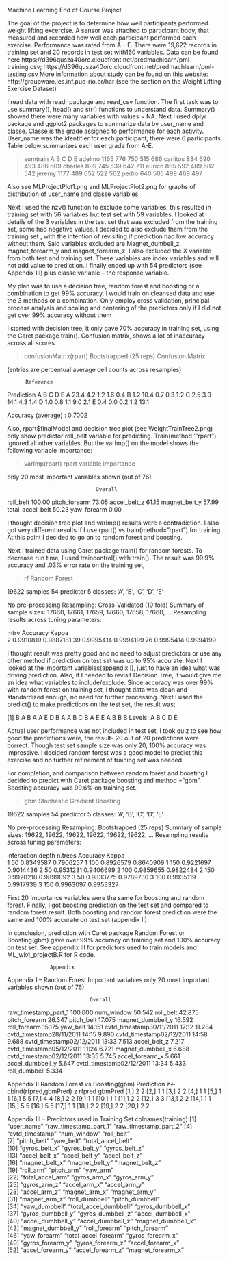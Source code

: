 Machine Learning End of Course Project

The goal of the project is to determine how well participants performed weight lifting excercise. A sensor was attached to participant body, that measured and recorded how well each participant performed each exercise. Performance was rated from A – E. There were 19,622 records in training set and 20 records in test set with160 variables. Data can be found here
https://d396qusza40orc.cloudfront.net/predmachlearn/pml-training.csv;
https://d396qusza40orc.cloudfront.net/predmachlearn/pml-testing.csv
More information about study can be found on this website:
http://groupware.les.inf.puc-rio.br/har (see the section on the Weight Lifting Exercise Dataset)

I read data with readr package and read_csv function. The first task was to use summary(), head() and str() functions to understand data. Summary() showed there were many variables with values = NA. Next I used dplyr package and ggplot2 packages to summarize data by user_name and classe. Classe is the grade assigned to performance for each activity. User_name was the identifier for each participant, there were 6 participants. Table below summarizes each user grade from A-E. 

  > sumtrain
            A   B   C   D   E
adelmo   1165 776 750 515 686
carlitos  834 690 493 486 609
charles   899 745 539 642 711
eurico    865 592 489 582 542
jeremy   1177 489 652 522 562
pedro     640 505 499 469 497

Also see MLProjectPlot1.png and MLProjectPlot2.png for graphs of distribution of user_name and classe variables

Next I used the nzv() function to exclude some variables, this resulted in training set with 56 variables but test set with 59 variables. I looked at details of the 3 variables in the test set that was excluded from the training set, some had negative values. I decided to also exclude them from the training set , with the intention of revisiting if prediction had low accuracy without them. Said variables excluded are Magnet_dumbell_z, magnet_forearm_y and magnet_forearm_z. I also excluded the X variable from both test and training set. These variables are index variables and will not add value to prediction. I finally ended up with 54 predictors (see Appendix III) plus classe variable – the response variable.

My plan was to use a decision tree, random forest and boosting or a combination to get 99% accuracy. I would train on cleansed data and use the 3 methods or a combination. Only employ cross validation, principal process analysis and scaling and centering of the predictors only if I did not get over 99% accuracy without them

I started with decision tree, it only gave 70%  accuracy in training set, using the Caret package train(). Confusion matrix, shows a lot of inaccuracy across all scores.  
 
 > confusionMatrix(rpart)
Bootstrapped (25 reps) Confusion Matrix 

(entries are percentual average cell counts across resamples)
 
          Reference
Prediction    A    B    C    D    E
         A 23.4  4.2  1.2  1.6  0.4
         B  1.2 10.4  0.7  0.3  1.2
         C  2.5  3.9 14.1  4.3  1.4
         D  1.0  0.8  1.1  9.0  2.1
         E  0.4  0.0  0.2  1.2 13.1
                            
 Accuracy (average) : 0.7002

Also, rpart$finalModel and decision tree plot (see WeightTrainTree2.png) only show predictor roll_belt variable for predicting. Train(method '”rpart”) ignored all other variables. But the varImp() on the model shows the following variable importance:

> varImp(rpart)
rpart variable importance

  only 20 most important variables shown (out of 76)

                                 Overall
roll_belt                         100.00
pitch_forearm                      73.05
accel_belt_z                       61.15
magnet_belt_y                      57.99
total_accel_belt                   50.23
yaw_forearm                         0.00

I thought decision tree plot and varImp() results were a contradiction. I also got very different results if I use rpart() vs train(method=”rpart”) for training.  At this point I decided to go on to random forest and boosting. 

Next I trained data using Caret package train() for random forests. To decrease run time, I used traincontrol() with train(). The result was 99.9% accuracy and .03% error rate on the training set, 

> rf
Random Forest 

19622 samples
   54 predictor
    5 classes: 'A', 'B', 'C', 'D', 'E' 

No pre-processing
Resampling: Cross-Validated (10 fold) 
Summary of sample sizes: 17660, 17661, 17659, 17660, 17658, 17660, ... 
Resampling results across tuning parameters:

  mtry  Accuracy   Kappa    
   2    0.9910819  0.9887181
  39    0.9995414  0.9994199
  76    0.9995414  0.9994199

I thought result was pretty good and no need to adjust predictors or use any other method if prediction on test set was up to 95% accurate.  Next I looked at the important variables(appendix I), just to have an idea what was driving prediction. Also, if I needed to revisit Decision Tree, it would give me an idea what variables to include/exclude. 
Since accuracy was over 99% with random forest on training set, I thought data was clean and standardized enough, no need for further processing. Next I used the predict() to make predictions on the test set, the result was;

 [1] B A B A A E D B A A B C B A E E A B B B
Levels: A B C D E

Actual user performance was not included in test set, I took quiz to see how good the predictions were, the result- 20 out of 20 predictions were correct. Though test set sample size was only 20, 100% accuracy was impressive. I decided random forest was a good model to predict this exercise and no further refinement of training set was needed.

For completion, and comparison between random forest and boosting I decided to predict with Caret package boosting and method =”gbm”. Boosting accuracy was 99.6% on training set. 

> gbm
Stochastic Gradient Boosting 

19622 samples
   54 predictor
    5 classes: 'A', 'B', 'C', 'D', 'E' 

No pre-processing
Resampling: Bootstrapped (25 reps) 
Summary of sample sizes: 19622, 19622, 19622, 19622, 19622, 19622, ... 
Resampling results across tuning parameters:

  interaction.depth  n.trees  Accuracy   Kappa    
  1                   50      0.8349587  0.7906257
  1                  100      0.8926579  0.8640909
  1                  150      0.9221697  0.9014436
  2                   50      0.9531231  0.9406699
  2                  100      0.9859655  0.9822484
  2                  150      0.9920218  0.9899092
  3                   50      0.9833775  0.9789730
  3                  100      0.9935119  0.9917939
  3                  150      0.9963097  0.9953327


First 20 Importance variables were the same for boosting and random forest. Finally, I got boosting prediction on the test set and compared to random forest result. Both boosting and random forest prediction were the same and 100% accurate on test set (appendix II)

In conclusion, prediction with Caret package Random Forest or Boosting(gbm) gave over 99% accuracy on training set and 100% accuracy on test set. See appendix III for predictors used to train models and ML_wk4_projectB.R for R code.

                  Appendix
Appendix I – Random Forest Important variables
  only 20 most important variables shown (out of 76)

                               Overall
raw_timestamp_part_1           100.000
num_window                      50.542
roll_belt                       42.875
pitch_forearm                   26.347
pitch_belt                      17.075
magnet_dumbbell_y               16.592
roll_forearm                    15.175
yaw_belt                        14.151
cvtd_timestamp30/11/2011 17:12  11.284
cvtd_timestamp28/11/2011 14:15   9.890
cvtd_timestamp02/12/2011 14:58   9.688
cvtd_timestamp02/12/2011 13:33   7.513
accel_belt_z                     7.217
cvtd_timestamp05/12/2011 11:24   6.721
magnet_dumbbell_x                6.688
cvtd_timestamp02/12/2011 13:35   5.745
accel_forearm_x                  5.661
accel_dumbbell_y                 5.647
cvtd_timestamp02/12/2011 13:34   5.433
roll_dumbbell                    5.334

Appendix II Random Forest vs Boosting(gbm) Prediction
z<-cbind(rfpred,gbmPred)
z
        rfpred gbmPred
 [1,]      2       2
 [2,]      1       1
 [3,]      2       2
 [4,]      1       1
 [5,]      1       1
 [6,]      5       5
 [7,]      4       4
 [8,]      2       2
 [9,]      1       1
[10,]      1       1
[11,]      2       2
[12,]      3       3
[13,]      2       2
[14,]      1       1
[15,]      5       5
[16,]      5       5
[17,]      1       1
[18,]      2       2
[19,]      2       2
[20,]      2       2

Appendix III – Predictors used in Training Set
 colnames(training)
 [1] "user_name"            "raw_timestamp_part_1" "raw_timestamp_part_2"
 [4] "cvtd_timestamp"       "num_window"           "roll_belt"           
 [7] "pitch_belt"           "yaw_belt"             "total_accel_belt"    
[10] "gyros_belt_x"         "gyros_belt_y"         "gyros_belt_z"        
[13] "accel_belt_x"         "accel_belt_y"         "accel_belt_z"        
[16] "magnet_belt_x"        "magnet_belt_y"        "magnet_belt_z"       
[19] "roll_arm"             "pitch_arm"            "yaw_arm"             
[22] "total_accel_arm"      "gyros_arm_x"          "gyros_arm_y"         
[25] "gyros_arm_z"          "accel_arm_x"          "accel_arm_y"         
[28] "accel_arm_z"          "magnet_arm_x"         "magnet_arm_y"        
[31] "magnet_arm_z"         "roll_dumbbell"        "pitch_dumbbell"      
[34] "yaw_dumbbell"         "total_accel_dumbbell" "gyros_dumbbell_x"    
[37] "gyros_dumbbell_y"     "gyros_dumbbell_z"     "accel_dumbbell_x"    
[40] "accel_dumbbell_y"     "accel_dumbbell_z"     "magnet_dumbbell_x"   
[43] "magnet_dumbbell_y"    "roll_forearm"         "pitch_forearm"       
[46] "yaw_forearm"          "total_accel_forearm"  "gyros_forearm_x"     
[49] "gyros_forearm_y"      "gyros_forearm_z"      "accel_forearm_x"     
[52] "accel_forearm_y"      "accel_forearm_z"      "magnet_forearm_x"


